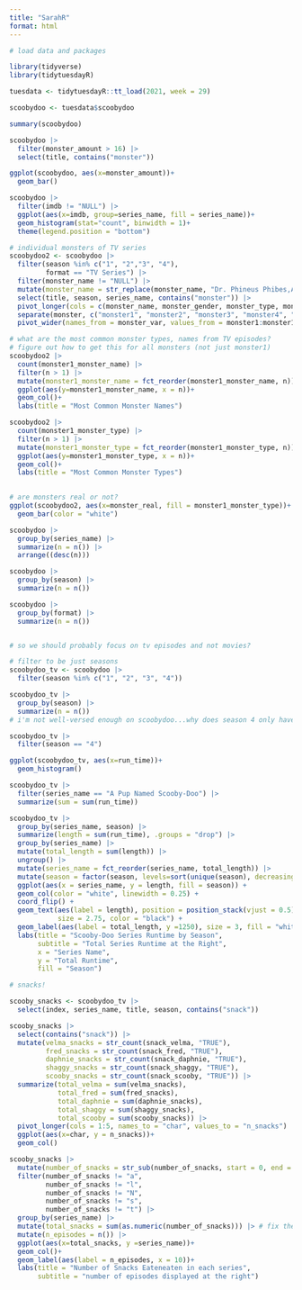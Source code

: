 ```yaml
---
title: "SarahR"
format: html
---
```


```r
# load data and packages

library(tidyverse)
library(tidytuesdayR)

tuesdata <- tidytuesdayR::tt_load(2021, week = 29)

scoobydoo <- tuesdata$scoobydoo
```

```r
summary(scoobydoo)
```
```r
scoobydoo |>
  filter(monster_amount > 16) |>
  select(title, contains("monster"))

ggplot(scoobydoo, aes(x=monster_amount))+
  geom_bar()
```
```r
scoobydoo |>
  filter(imdb != "NULL") |>
  ggplot(aes(x=imdb, group=series_name, fill = series_name))+
  geom_histogram(stat="count", binwidth = 1)+
  theme(legend.position = "bottom")

```
```r
# individual monsters of TV series
scoobydoo2 <- scoobydoo |>
  filter(season %in% c("1", "2","3", "4"),
         format == "TV Series") |>
  filter(monster_name != "NULL") |>
  mutate(monster_name = str_replace(monster_name, "Dr. Phineus Phibes,Agent 1,Agent 2,Agent 3,Agent 4,Agent 5,Agent 6,Agent 7,Agent,8,Agent,9,Agent 10,Agent 11,Agent 12,Agent 13,Dr. Trebal", "Dr. Phineus Phibes,Agent 1,Agent 2,Agent 3,Agent 4,Agent 5,Agent 6,Agent 7,Agent 8,Agent 9,Agent 10,Agent 11,Agent 12,Agent 13,Dr. Trebal")) |>
  select(title, season, series_name, contains("monster")) |>
  pivot_longer(cols = c(monster_name, monster_gender, monster_type, monster_subtype, monster_species), names_to = "monster_var", values_to = "monster") |>
  separate(monster, c("monster1", "monster2", "monster3", "monster4", "monster5", "monster6", "monster7", "monster8", "monster9", "monster10", "monster11", "monster12", "monster13", "monster14", "monster15", "monster16"), sep = ",") |>
  pivot_wider(names_from = monster_var, values_from = monster1:monster16) 
```

``` r
# what are the most common monster types, names from TV episodes?
# figure out how to get this for all monsters (not just monster1)
scoobydoo2 |>
  count(monster1_monster_name) |>
  filter(n > 1) |>
  mutate(monster1_monster_name = fct_reorder(monster1_monster_name, n)) |>
  ggplot(aes(y=monster1_monster_name, x = n))+
  geom_col()+
  labs(title = "Most Common Monster Names")

scoobydoo2 |>
  count(monster1_monster_type) |>
  filter(n > 1) |>
  mutate(monster1_monster_type = fct_reorder(monster1_monster_type, n)) |>
  ggplot(aes(y=monster1_monster_type, x = n))+
  geom_col()+
  labs(title = "Most Common Monster Types")
  

# are monsters real or not?
ggplot(scoobydoo2, aes(x=monster_real, fill = monster1_monster_type))+
  geom_bar(color = "white")
```



``` r
scoobydoo |>
  group_by(series_name) |>
  summarize(n = n()) |>
  arrange((desc(n)))

scoobydoo |>
  group_by(season) |>
  summarize(n = n()) 

scoobydoo |>
  group_by(format) |>
  summarize(n = n())


# so we should probably focus on tv episodes and not movies?
```
```r
# filter to be just seasons
scoobydoo_tv <- scoobydoo |>
  filter(season %in% c("1", "2", "3", "4"))

scoobydoo_tv |>
  group_by(season) |>
  summarize(n = n())
# i'm not well-versed enough on scoobydoo...why does season 4 only have 5 episodes?

scoobydoo_tv |>
  filter(season == "4")
```

```r
ggplot(scoobydoo_tv, aes(x=run_time))+
  geom_histogram()

scoobydoo_tv |>
  filter(series_name == "A Pup Named Scooby-Doo") |>
  summarize(sum = sum(run_time))


```

```r
scoobydoo_tv |>
  group_by(series_name, season) |>  
  summarize(length = sum(run_time), .groups = "drop") |>  
  group_by(series_name) |>  
  mutate(total_length = sum(length)) |>  
  ungroup() |>  
  mutate(series_name = fct_reorder(series_name, total_length)) |> 
  mutate(season = factor(season, levels=sort(unique(season), decreasing = TRUE))) |>
  ggplot(aes(x = series_name, y = length, fill = season)) +
  geom_col(color = "white", linewidth = 0.25) +
  coord_flip() +
  geom_text(aes(label = length), position = position_stack(vjust = 0.5), 
            size = 2.75, color = "black") +
  geom_label(aes(label = total_length, y =1250), size = 3, fill = "white")+
  labs(title = "Scooby-Doo Series Runtime by Season",
       subtitle = "Total Series Runtime at the Right",
       x = "Series Name",
       y = "Total Runtime",
       fill = "Season")
```


```r
# snacks!

scooby_snacks <- scoobydoo_tv |>
  select(index, series_name, title, season, contains("snack"))

scooby_snacks |>
  select(contains("snack")) |>
  mutate(velma_snacks = str_count(snack_velma, "TRUE"),
         fred_snacks = str_count(snack_fred, "TRUE"),
         daphnie_snacks = str_count(snack_daphnie, "TRUE"),
         shaggy_snacks = str_count(snack_shaggy, "TRUE"),
         scooby_snacks = str_count(snack_scooby, "TRUE")) |>
  summarize(total_velma = sum(velma_snacks),
            total_fred = sum(fred_snacks),
            total_daphnie = sum(daphnie_snacks),
            total_shaggy = sum(shaggy_snacks),
            total_scooby = sum(scooby_snacks)) |>
  pivot_longer(cols = 1:5, names_to = "char", values_to = "n_snacks") |>
  ggplot(aes(x=char, y = n_snacks))+
  geom_col()

scooby_snacks |>
  mutate(number_of_snacks = str_sub(number_of_snacks, start = 0, end = 1)) |>
  filter(number_of_snacks != "a",
         number_of_snacks != "l",
         number_of_snacks != "N", 
         number_of_snacks != "s",
         number_of_snacks != "t") |>
  group_by(series_name) |>
  mutate(total_snacks = sum(as.numeric(number_of_snacks))) |> # fix these numbers
  mutate(n_episodes = n()) |>
  ggplot(aes(x=total_snacks, y =series_name))+
  geom_col()+
  geom_label(aes(label = n_episodes, x = 10))+
  labs(title = "Number of Snacks Eateneaten in each series",
       subtitle = "number of episodes displayed at the right")


```



